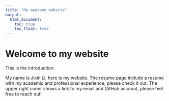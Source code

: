 ```yaml
---
title: "My awesome website"
output: 
  html_document:
    toc: true
    toc_float: true
---
```

# Welcome to my website 

This is the introduction:

My name is Jixin Li, here is my website. The resume page include a resume with my academic and professional experience, please check it out. The upper right coner shows a link to my email and GitHub account, please feel free to reach out! 
